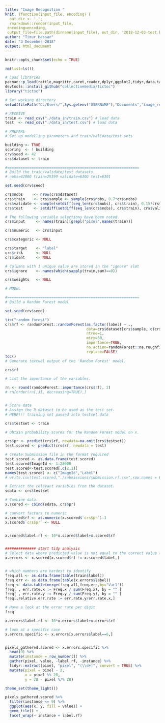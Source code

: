 ```yaml
---
title: "Image Recognition "
knit: (function(input_file, encoding) {
  out_dir <- '.';
  rmarkdown::render(input_file,
 encoding=encoding,
 output_file=file.path(dirname(input_file), out_dir, '2018-12-03-test.html'))})
author: "Timur Hassan"
date: "3 December 2018"
output: html_document
---
```


```r
knitr::opts_chunk$set(echo = TRUE)
```


```r
rm(list=ls())

# Load libraries
pacman::p_load(rattle,magrittr,caret,reader,dplyr,ggplot2,tidyr,data.table,R.utils,tidyverse,randomForest)
devtools::install_github("collectivemedia/tictoc")
library("tictoc")

# Set working directory
setwd(filePath("C:/Users/",Sys.getenv("USERNAME"),"Documents","image_recog"))

# RECEIVE
train <- read_csv("./data_in/train.csv") # load data
test  <- read_csv("./data_in/test.csv") # load data

# PREPARE
# Set up modelling parameters and train/validate/test sets

building <- TRUE
scoring  <- ! building
crv$seed <- 42 
crs$dataset <- train

#============================================================
# Build the train/validate/test datasets.
# nobs=42000 train=29399 validate=6300 test=6301

set.seed(crv$seed)

crs$nobs     <- nrow(crs$dataset)
crs$train    <- crs$sample <- sample(crs$nobs, 0.7*crs$nobs)
crs$validate <- sample(setdiff(seq_len(crs$nobs), crs$train), 0.15*crs$nobs)
crs$test     <- setdiff(setdiff(seq_len(crs$nobs), crs$train), crs$validate)

# The following variable selections have been noted.
crs$input     <- names(train)[grepl("pixel",names(train))]

crs$numeric   <- crs$input

crs$categoric <- NULL

crs$target    <- "label"
crs$risk      <- NULL
crs$ident     <- NULL

# Columns with 1 unique value are stored in the "ignore" slot
crs$ignore    <- names(which(sapply(train,sum)==0))

crs$weights   <- NULL

# MODEL

#============================================================
# Build a Random Forest model

set.seed(crv$seed)

tic("random forest")
crs$rf <- randomForest::randomForest(as.factor(label) ~ .,
                                     data=crs$dataset[crs$sample, c(crs$input, crs$target)], 
                                     ntree=1,
                                     mtry=50,
                                     importance=TRUE,
                                     na.action=randomForest::na.roughfix,
                                     replace=FALSE)
toc()
# Generate textual output of the 'Random Forest' model.

crs$rf

# List the importance of the variables.

rn <- round(randomForest::importance(crs$rf), 2)
# rn[order(rn[,3], decreasing=TRUE),]


# Score data
# Assign the R dataset to be used as the test set.
# HERE!!! training set passed into testset data

crs$testset <- train

# Obtain probability scores for the Random Forest model on x.

crs$pr <- predict(crs$rf, newdata=na.omit(crs$testset))
test.scored <- predict(crs$rf, newdata = test)

# Create Submission file in the format required
test.scored <- as.data.frame(test.scored)
test.scored$ImageId <- 1:28000
test.scored<-test.scored[,c(2,1)]
names(test.scored) <- c("ImageId","Label")
# write.csv(test.scored,"./submissions/submission.rf.csv",row.names = F)

# Extract the relevant variables from the dataset.
sdata <- crs$testset

# Combine data.
x.scored <- cbind(sdata, crs$pr)

# convert factors to numeric
x.scored$rf <- as.numeric(x.scored$`crs$pr`)-1
x.scored$`crs$pr` <- NULL


x.scored$label.rf <- 10*x.scored$label+x.scored$rf


############## start tidy analysis
# Select data where predicted value is not equal to the correct value (rf != label)
x.errors <- x.scored[x.scored$rf != x.scored$label,]


# which numbers are hardest to identify
freq.all <- as.data.frame(table(train$label))
freq.err <- as.data.frame(table(x.errors$label))
freq <- data.table(merge(freq.all,freq.err,by="Var1"))
freq[ , err.rate.x := Freq.x / sum(Freq.x), by = "" ]
freq[ , err.rate.y := Freq.y / sum(Freq.y), by = "" ]
freq[,relative.err.rate := err.rate.y/err.rate.x,]

# Have a look at the error rate per digit
freq

x.errors$label.rf <- 10*x.errors$label+x.errors$rf

# look at a specific case
x.errors.specific <- x.errors[x.errors$label==6,]


pixels_gathered.scored <- x.errors.specific %>%
  head(9) %>%
  mutate(instance = row_number()) %>%
  gather(pixel, value, -label.rf, -instance) %>%
  tidyr::extract(pixel, "pixel", "(\\d+)", convert = TRUE) %>%
  mutate(pixel = pixel - 2,
         x = pixel %% 28,
         y = 28 - pixel %/% 28)

theme_set(theme_light())

pixels_gathered.scored %>%
  filter(instance <= 9) %>%
  ggplot(aes(x, y, fill = value)) +
  geom_tile() +
  facet_wrap(~ instance + label.rf)

```
